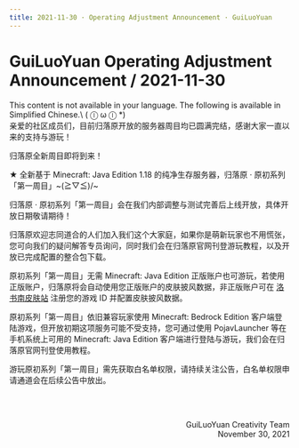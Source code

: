 ```yaml
---
title: 2021-11-30 · Operating Adjustment Announcement · GuiLuoYuan
---
```




# GuiLuoYuan Operating Adjustment Announcement / 2021-11-30

<Callout type="error" emoji="️🚫">
  This content is not available in your language. The following is available in Simplified Chinese.\
   ( ⓛ ω ⓛ &#42;)
</Callout>

<br />
亲爱的社区成员们，目前归落原开放的服务器周目均已圆满完结，感谢大家一直以来的支持与游玩！

归落原全新周目即将到来！

★ 全新基于 Minecraft: Java Edition 1.18 的纯净生存服务器，归落原 · 原初系列「第一周目」&#126;\(≧▽≦)/&#126;

归落原 · 原初系列「第一周目」会在我们内部调整与测试完善后上线开放，具体开放日期敬请期待！

归落原欢迎志同道合的人们加入我们这个大家庭，如果你是萌新玩家也不用慌张，您可向我们的疑问解答专员询问，同时我们会在归落原官网刊登游玩教程，以及开放已完成配置的整合包下载。

原初系列「第一周目」无需 Minecraft: Java Edition 正版账户也可游玩，若使用正版账户，归落原将会自动使用您正版账户的皮肤披风数据，非正版账户可在 [洛书南皮肤站](https://my.losenone.cn/) 注册您的游戏 ID 并配置皮肤披风数据。

原初系列「第一周目」依旧兼容玩家使用 Minecraft: Bedrock Edition 客户端登陆游戏，但开放初期这项服务可能不受支持，您可通过使用 PojavLauncher 等在手机系统上可用的 Minecraft: Java Edition 客户端进行登陆与游玩，我们会在归落原官网刊登使用教程。

游玩原初系列「第一周目」需先获取白名单权限，请持续关注公告，白名单权限申请通道会在后续公告中放出。


<br /><br /><p align="right">GuiLuoYuan Creativity Team<br />November 30, 2021</p>